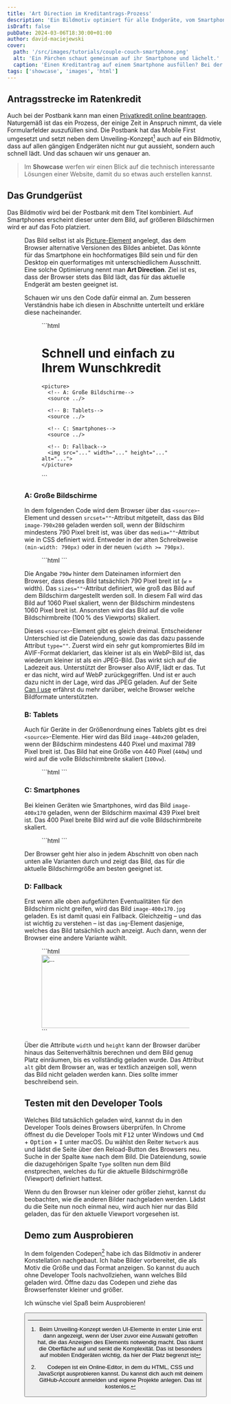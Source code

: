 ```yaml
---
title: 'Art Direction im Kreditantrags-Prozess'
description: 'Ein Bildmotiv optimiert für alle Endgeräte, vom Smartphone bis zum großen Bildschirm: Die Postbank zeigt im Kreditantrag, wie es geht. Technik-Check!'
isDraft: false
pubDate: 2024-03-06T18:30:00+01:00
author: david-maciejewski
cover:
  path: '/src/images/tutorials/couple-couch-smartphone.png'
  alt: 'Ein Pärchen schaut gemeinsam auf ihr Smartphone und lächelt.'
  caption: 'Einen Kreditantrag auf einem Smartphone ausfüllen? Bei der Postbank geht’s.'
tags: ['showcase', 'images', 'html']
---
```



## Antragsstrecke im Ratenkredit

Auch bei der Postbank kann man einen [Privatkredit online beantragen](https://www.postbank.de/privatkunden/produkte/kredite/privatkredit-direkt.html). Naturgemäß ist das ein Prozess, der einige Zeit in Anspruch nimmt, da viele Formularfelder auszufüllen sind. Die Postbank hat das Mobile First umgesetzt und setzt neben dem Unveiling-Konzept[^1] auch auf ein Bildmotiv, dass auf allen gängigen Endgeräten nicht nur gut aussieht, sondern auch schnell lädt. Und das schauen wir uns genauer an.

> Im **Showcase** werfen wir einen Blick auf die technisch interessante Lösungen einer Website, damit du so etwas auch erstellen kannst.

## Das Grundgerüst

Das Bildmotiv wird bei der Postbank mit dem Titel kombiniert. Auf Smartphones erscheint dieser unter dem Bild, auf größeren Bildschirmen wird er auf das Foto platziert.

<Figure imagePath="/src/images/tutorials/postbank-compare-screens.png" caption="Das Bildmotiv auf dem Smartphone, Tablet und großen Bildschirm." alt="Alt" />

Das Bild selbst ist als [Picture-Element](https://developer.mozilla.org/en-US/docs/Web/HTML/Element/picture) angelegt, das dem Browser alternative Versionen des Bildes  anbietet. Das könnte für das Smartphone ein hochformatiges Bild sein und für den Desktop ein querformatiges mit unterschiedlichem Ausschnitt. Eine solche Optimierung nennt man **Art Direction**. Ziel ist es, dass der Browser stets das Bild lädt, das für das aktuelle Endgerät am besten geeignet ist.

Schauen wir uns den Code dafür einmal an. Zum besseren Verständnis habe ich diesen in Abschnitte unterteilt und erkläre diese nacheinander.

<Figure caption="Stark vereinfachter Code des Bild-Elements">
  ```html
  <div class="image-with-title">
    <h1>Schnell und einfach zu Ihrem Wunschkredit</h1>

    <picture>
      <!-- A: Große Bildschirme-->
      <source ../>

      <!-- B: Tablets-->
      <source ../>

      <!-- C: Smartphones-->
      <source ../>

      <!-- D: Fallback-->
      <img src="..." width="..." height="..." alt="...">
    </picture>
  </div>
  ```
</Figure>

### A: Große Bildschirme

In dem folgenden Code wird dem Browser über das `<source>`-Element und dessen `srcset=""`-Attribut mitgeteilt, dass das Bild `image-790x280` geladen werden soll, wenn der Bildschirm mindestens 790 Pixel breit ist, was über das `media=""`-Attribut wie in CSS definiert wird. Entweder in der alten Schreibweise `(min-width: 790px)` oder in der neuen `(width >= 790px)`.


<Figure caption={false}>
  ```html
  <!-- A: Große Bildschirme-->
  <source srcset="image-790x280.avif 790w" media="(min-width: 790px)" sizes="(min-width: 1060px) 1060px, 100vw" type="image/avif">

  <source srcset="image-790x280.webp 790w" media="(min-width: 790px)" sizes="(min-width: 1060px) 1060px, 100vw" type="image/webp">

  <source srcset="image-790x280.jpg 790w" media="(min-width: 790px)" sizes="(min-width: 1060px) 1060px, 100vw" type="image/jpeg">
  ```
</Figure>

Die Angabe `790w` hinter dem Dateinamen informiert den Browser, dass dieses Bild tatsächlich 790 Pixel breit ist (`w` = width). Das `sizes=""`-Attribut definiert, wie groß das Bild auf dem Bildschirm dargestellt werden soll. In diesem Fall wird das Bild auf 1060 Pixel skaliert, wenn der Bildschirm mindestens 1060 Pixel breit ist. Ansonsten wird das Bild auf die volle Bildschirmbreite (100&#8239;% des Viewports) skaliert.

Dieses `<source>`-Element gibt es gleich dreimal. Entscheidener Unterschied ist die Dateiendung, sowie das das dazu passende Attribut `type=""`. Zuerst wird ein sehr gut kompromiertes Bild im AVIF-Format deklariert, das kleiner ist als ein WebP-Bild ist, das wiederum kleiner ist als ein JPEG-Bild. Das wirkt sich auf die Ladezeit aus. Unterstützt der Browser also AVIF, lädt er das. Tut er das nicht, wird auf WebP zurückgegriffen. Und ist er auch dazu nicht in der Lage, wird das JPEG geladen. Auf der Seite [Can I use](https://caniuse.com/?search=image%20format) erfährst du mehr darüber, welche Browser welche Bildformate unterstützten.

### B: Tablets

Auch für Geräte in der Größenordnung eines Tablets gibt es drei `<source>`-Elemente. Hier wird das Bild `image-440x200` geladen, wenn der Bildschirm mindestens 440 Pixel und maximal 789 Pixel breit ist. Das Bild hat eine Größe von 440 Pixel (`440w`) und wird auf die volle Bildschirmbreite skaliert (`100vw`).

<Figure caption={false}>
  ```html
  <!-- B: Tablets-->
  <source srcset="image-440x200.avif 440w" media="(min-width: 440px) and (max-width: 789px)" sizes="100vw" type="image/avif">

  <source srcset="image-440x200.webp 440w" media="(min-width: 440px) and (max-width: 789px)" sizes="100vw" type="image/webp">

  <source srcset="image-440x200.jpg 440w" media="(min-width: 440px) and (max-width: 789px)" sizes="100vw" type="image/jpeg">
  ```
</Figure>

### C: Smartphones

Bei kleinen Geräten wie Smartphones, wird das Bild `image-400x170` geladen, wenn der Bildschirm maximal 439 Pixel breit ist. Das 400 Pixel breite Bild wird auf die volle Bildschirmbreite skaliert.

<Figure caption={false}>
  ```html
  <!-- C: Smartphones-->
  <source srcset="image-400x170.avif 400w" media="(max-width: 439px)" sizes="100vw" type="image/avif">

  <source srcset="image-400x170.webp 400w" media="(max-width: 439px)" sizes="100vw" type="image/webp">

  <source srcset="image-400x170.jpg 400w" media="(max-width: 439px)" sizes="100vw" type="image/jpeg">
  ```
</Figure>

Der Browser geht hier also in jedem Abschnitt von oben nach unten alle Varianten durch und zeigt das Bild, das für die aktuelle Bildschirmgröße am besten geeignet ist.

### D: Fallback

Erst wenn alle oben aufgeführten Eventualitäten für den Bildschirm nicht greifen, wird das Bild `image-400x170.jpg` geladen. Es ist damit quasi ein Fallback. Gleichzeitig – und das ist wichtig zu verstehen – ist das `img`-Element dasjenige, welches das Bild tatsächlich auch anzeigt. Auch dann, wenn der Browser eine andere Variante wählt.

<Figure caption={false}>
  ```html
  <!-- Abschnitt D-->
  <img src="image-400x170.jpg 400w" width="400" height="170" alt="...">
  ```
</Figure>

Über die Attribute `width` und `height` kann der Browser darüber hinaus das Seitenverhältnis berechnen und dem Bild genug Platz einräumen, bis es vollständig geladen wurde. Das Attribut `alt` gibt dem Browser an, was er textlich anzeigen soll, wenn das Bild nicht geladen werden kann. Dies sollte immer beschreibend sein.

## Testen mit den Developer Tools

Welches Bild tatsächlich geladen wird, kannst du in den Developer Tools deines Browsers überprüfen. In Chrome öffnest du die Developer Tools mit <kbd>F12</kbd> unter Windows und <kbd>Cmd</kbd> + <kbd>Option</kbd> + <kbd>I</kbd> unter macOS. Du wählst den Reiter `Network` aus und lädst die Seite über den Reload-Button des Browsers neu. Suche in der Spalte `Name` nach dem Bild. Die Dateiendung, sowie die dazugehörigen Spalte `Type` sollten nun dem Bild enstprechen, welches du für die aktuelle Bildschirmgröße (Viewport) definiert hattest.

Wenn du den Browser nun kleiner oder größer ziehst, kannst du beobachten, wie die anderen Bilder nachgeladen werden. Lädst du die Seite nun noch einmal neu, wird auch hier nur das Bild geladen, das für den aktuelle Viewport vorgesehen ist.

## Demo zum Ausprobieren

In dem folgenden Codepen[^2] habe ich das Bildmotiv in anderer Konstellation nachgebaut. Ich habe Bilder vorbereitet, die als Motiv die Größe und das Format anzeigen. So kannst du auch ohne Developer Tools nachvollziehen, wann welches Bild geladen wird. Öffne dazu das Codepen und ziehe das Browserfenster kleiner und größer.

<Codepen id="wvZamyR" height="500" tab="html,result"/>

Ich wünsche viel Spaß beim Ausprobieren!

<Button type="link" href="https://codepen.io/macx/pen/wvZamyR" label="Zur Demo" primary={true} />

[^1]: Beim Unveiling-Konzept werden UI-Elemente in erster Linie erst dann angezeigt, wenn der User zuvor eine Auswahl getroffen hat, die das Anzeigen des Elements notwendig macht. Das räumt die Oberfläche auf und senkt die Komplexität. Das ist besonders auf mobilen Endgeräten wichtig, da hier der Platz begrenzt ist
[^2]: Codepen ist ein Online-Editor, in dem du HTML, CSS und JavaScript ausprobieren kannst. Du kannst dich auch mit deinem GitHub-Account anmelden und eigene Projekte anlegen. Das ist kostenlos.
